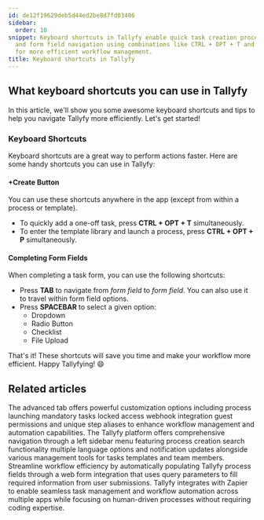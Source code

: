 ```yaml
---
id: de12f19629deb5d44ed2be8d7fd03486
sidebar:
  order: 10
snippet: Keyboard shortcuts in Tallyfy enable quick task creation process launching
  and form field navigation using combinations like CTRL + OPT + T and the TAB key
  for more efficient workflow management.
title: Keyboard shortcuts in Tallyfy
---
```


## What keyboard shortcuts you can use in Tallyfy

In this article, we'll show you some awesome keyboard shortcuts and tips to help you navigate Tallyfy more efficiently. Let's get started!

### Keyboard Shortcuts

Keyboard shortcuts are a great way to perform actions faster. Here are some handy shortcuts you can use in Tallyfy:

#### +Create Button

You can use these shortcuts anywhere in the app (except from within a process or template).

- To quickly add a one-off task, press **CTRL + OPT + T** simultaneously.
- To enter the template library and launch a process, press **CTRL + OPT + P** simultaneously.

#### Completing Form Fields

When completing a task form, you can use the following shortcuts:

- Press **TAB** to navigate from _form field_ to _form field_. You can also use it to travel within form field options.
- Press **SPACEBAR** to select a given option:
  - Dropdown
  - Radio Button
  - Checklist
  - File Upload

That's it! These shortcuts will save you time and make your workflow more efficient. Happy Tallyfying! 😄


## Related articles
<CardGrid>
<LinkTitleCard header="<b>Tasks > Advanced tab</b>" href="/products/pro/tracking-and-tasks/tasks/how-can-i-utilize-tallyfys-advanced-tab-features/" > The advanced tab offers powerful customization options including process launching mandatory tasks locked access webhook integration guest permissions and unique step aliases to enhance workflow management and automation capabilities. </LinkTitleCard>
<LinkTitleCard header="<b>Tutorials > Navigate Tallyfy</b>" href="/products/pro/tutorials/navigate-tallyfy/" > The Tallyfy platform offers comprehensive navigation through a left sidebar menu featuring process creation search functionality multiple language options and notification updates alongside various management tools for tasks templates and team members. </LinkTitleCard>
<LinkTitleCard header="<b>Launching > Launch a process from a web form</b>" href="/products/pro/launching/how-to-launch-a-tallyfy-process-from-a-webform/" > Streamline workflow efficiency by automatically populating Tallyfy process fields through a web form integration that uses query parameters to fill required information from user submissions. </LinkTitleCard>
<LinkTitleCard header="<b>Zapier > Tallyfy & Zapier</b>" href="/products/pro/integrations/middleware/zapier/how-can-i-improve-task-management-with-tallyfy/" > Tallyfy integrates with Zapier to enable seamless task management and workflow automation across multiple apps while focusing on human-driven processes without requiring coding expertise. </LinkTitleCard>
</CardGrid>